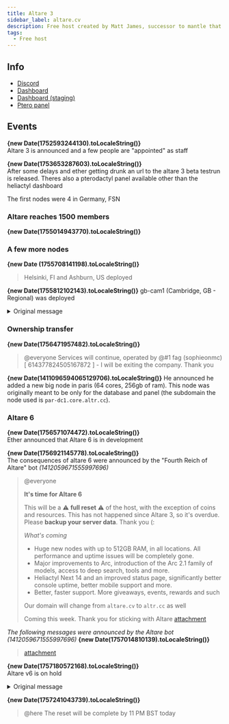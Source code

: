 ```yaml
---
title: Altare 3
sidebar_label: altare.cv
description: Free host created by Matt James, successor to mantle that was never a thing
tags:
  - Free host
---
```


## Info
* [Discord](https://discord.gg/8Tpnevea)
* [Dashboard](https://console.altare.cv/)
* [Dashboard (staging)](https://staging.altare.cv/)
* [Ptero panel](https://panel.altare.cv)

## Events
**{new Date(1752593244130).toLocaleString()}**  
Altare 3 is announced and a few people are "appointed" as staff

**{new Date(1753653287603).toLocaleString()}**  
After some delays and ether getting drunk an url to the altare 3 beta testrun is released. Theres also a pterodactyl panel available other than the heliactyl dashboard

The first nodes were 4 in Germany, FSN

### Altare reaches 1500 members
**{new Date(1755014943770).toLocaleString()}**

### A few more nodes
**{new Date (1755708141198).toLocaleString()}**
>Helsinki, FI and Ashburn, US deployed
>

**{new Date(1755812102143).toLocaleString()}**
gb-cam1 (Cambridge, GB - Regional) was deployed
<details>
<summary>Original message</summary>
>@everyone I have identified the root cause of the outages today and it has been permanently fixed
>
>There will be major changes. ZTL and Altare will move closer. Altare will begin using IPs and more services from ZTL. Management will be shared and we will begin offering more paid and enterprise services alongside Altare’s free hosting for extra revenue. This contrasts to the previous system of ZTL being by Altare and just being a subsidiary but a completely separate thing 
>
>Control over Altare & ZTL will more evenly split. Other team members will have access to infrastructure and core assets so that outages like today cannot reoccur 
>
>All new nodes have been deployed. Pending to be added to the dashboard, ETA tomorrow depending on team availability 
>
>gb-cam1 (Cambridge, GB - Regional) is also now available
>

</details>

### Ownership transfer
**{new Date(1756471957482).toLocaleString()}**  
>@everyone Services will continue, operated by @#1 fag (sophieonmc) [ 614377824505167872 ] - I will be exiting the company. Thank you
>

**{new Date(1411096594065129706).toLocaleString()}**
He announced he added a new big node in paris (64 cores, 256gb of ram). This node was originally meant to be only for the database and panel (the subdomain the node used is `par-dc1.core.altr.cc`).

### Altare 6
**{new Date(1756571074472).toLocaleString()}**  
Ether announced that Altare 6 is in development

**{new Date(1756921145778).toLocaleString()}**  
The consequences of altare 6 were announced by the "Fourth Reich of Altare" bot *(1412059671555997696)*

>@everyone
>
>**It's time for Altare 6**
>
>This will be a :warning: **full reset** :warning: of the host, with the exception of coins and resources. This has not happened since Altare 3, so it's overdue. Please **backup your server data**. Thank you (:
>
>*What's coming*
>- Huge new nodes with up to 512GB RAM, in all locations. All performance and uptime issues will be completely gone.
>- Major improvements to Arc, introduction of the Arc 2.1 family of models, access to deep search, tools and more.
>- Heliactyl Next 14 and an improved status page, significantly better console uptime, better mobile support and more.
>- Better, faster support. More giveaways, events, rewards and such
>
>Our domain will change from `altare.cv` to `altr.cc` as well
>
>Coming this week. Thank you for sticking with Altare
>[attachment](https://summerhosts.github.io/media/altare/6.png)
>

_The following messages were announced by the Altare bot (1412059671555997696)_
**{new Date(1757014810139).toLocaleString()}**  
>[attachment](https://summerhosts.github.io/media/altare/6_dashboard.png)
>

**{new Date(1757180572168).toLocaleString()}**  
Altare v6 is on hold

<details>
<summary>Original message</summary>
>@everyone
>
>Please note that Altare 6 is on schedule, the reset will be completed tomorrow - the new console has finished development and will be privately tested today.
>
>The Asia nodes will not be available while we source a new provider. They will be upgraded to our new standards to ensure decent enough performance.
>
>Karlskrona, SE, Stockholm, SE, Amsterdam, NL, so on will be available, ALL locations on Altare v6 are what we would consider "High Performance - Max" locations by v5 standards. This means they have several hundred GBs of RAM and enough capacity for thousands of servers.
>

</details>

**{new Date(1757241043739).toLocaleString()}**  
>@here The reset will be complete by 11 PM BST today
>